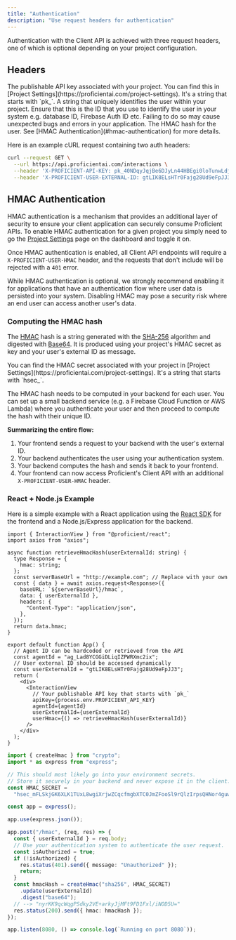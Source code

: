 ```yaml
---
title: "Authentication"
description: "Use request headers for authentication"
---
```


Authentication with the Client API is achieved with three request headers, one of which is optional depending on your project configuration.

## Headers

<ParamField query="X-PROFICIENT-API-KEY" type="string" required>
  The publishable API key associated with your project. You can find this in
  [Project Settings](https://proficientai.com/project-settings). It's a string
  that starts with `pk_`.
</ParamField>

<ParamField query="X-PROFICIENT-USER-EXTERNAL-ID" type="string" required>
  A string that uniquely identifies the user within your project. Ensure that
  this is the ID that you use to identify the user in your system e.g. database
  ID, Firebase Auth ID etc. Failing to do so may cause unexpected bugs and
  errors in your application.
</ParamField>

<ParamField query="X-PROFICIENT-USER-HMAC" type="string" optional>
  The HMAC hash for the user. See [HMAC Authentication](#hmac-authentication)
  for more details.
</ParamField>

Here is an example cURL request containing two auth headers:

<CodeGroup>

```bash cURL
curl --request GET \
  --url https://api.proficientai.com/interactions \
  --header 'X-PROFICIENT-API-KEY: pk_40NDqyJqjBe6DJyLn44HBEgi0loTunwLdjWHhcOUGONSkpomQx0qInkWLtu0ouwSr6qqE7HQ' \
  --header 'X-PROFICIENT-USER-EXTERNAL-ID: gtLIK8ELsHTr0Fajg28Ud9eFpJJ3'
```

</CodeGroup>

## HMAC Authentication

HMAC authentication is a mechanism that provides an additional layer of security to ensure your client
application can securely consume Proficient APIs. To enable HMAC authentication for a given project you
simply need to go the [Project Settings](https://proficientai.com/project-settings) page on the dashboard
and toggle it on.

Once HMAC authentication is enabled, all Client API endpoints will require a `X-PROFICIENT-USER-HMAC`
header, and the requests that don't include will be rejected with a `401` error.

<Warning>
  While HMAC authentication is optional, we strongly recommend enabling it for
  applications that have an authentication flow where user data is persisted
  into your system. Disabling HMAC may pose a security risk where an end user
  can access another user's data.
</Warning>

### Computing the HMAC hash

The [HMAC](https://en.wikipedia.org/wiki/HMAC) hash is a string generated with the [SHA-256](https://en.wikipedia.org/wiki/SHA-2) algorithm and
digested with [Base64](https://en.wikipedia.org/wiki/Base64). It is produced using your project's HMAC secret as key and your user's external ID
as message.

<Info>
  You can find the HMAC secret associated with your project in [Project
  Settings](https://proficientai.com/project-settings). It's a string that
  starts with `hsec_`.
</Info>

The HMAC hash needs to be computed in your backend for each user. You can set up a small backend service
(e.g. a Firebase Cloud Function or AWS Lambda) where you authenticate your user and then proceed to
compute the hash with their unique ID.

**Summarizing the entire flow:**

<Check>

1. Your frontend sends a request to your backend with the user's external ID.
2. Your backend authenticates the user using your authentication system.
3. Your backend computes the hash and sends it back to your frontend.
4. Your frontend can now access Proficient's Client API with an additional `X-PROFICIENT-USER-HMAC` header.

</Check>

### React + Node.js Example

Here is a simple example with a React application using the [React SDK](/react-sdk) for
the frontend and a Node.js/Express application for the backend.

<CodeGroup>

```tsx App.tsx
import { InteractionView } from "@proficient/react";
import axios from "axios";

async function retrieveHmacHash(userExternalId: string) {
  type Response = {
    hmac: string;
  };
  const serverBaseUrl = "http://example.com"; // Replace with your own
  const { data } = await axios.request<Response>({
    baseURL: `${serverBaseUrl}/hmac`,
    data: { userExternalId },
    headers: {
      "Content-Type": "application/json",
    },
  });
  return data.hmac;
}

export default function App() {
  // Agent ID can be hardcoded or retrieved from the API
  const agentId = "ag_Lad8YCGGiDLiqIZPWRXmc2ix";
  // User external ID should be accessed dynamically
  const userExternalId = "gtLIK8ELsHTr0Fajg28Ud9eFpJJ3";
  return (
    <div>
      <InteractionView
        // Your publishable API key that starts with `pk_`
        apiKey={process.env.PROFICIENT_API_KEY}
        agentId={agentId}
        userExternalId={userExternalId}
        userHmac={() => retrieveHmacHash(userExternalId)}
      />
    </div>
  );
}
```

```ts server.ts
import { createHmac } from "crypto";
import * as express from "express";

// This should most likely go into your environment secrets.
// Store it securely in your backend and never expose it in the client.
const HMAC_SECRET =
  "hsec_mFLSkjGK6XLK1TUxL8wgiXrjwZCqcfmgbXTC0JmZFooSl9rQlzIrpsQHNor4guw2YOUP7vWA";

const app = express();

app.use(express.json());

app.post("/hmac", (req, res) => {
  const { userExternalId } = req.body;
  // Use your authentication system to authenticate the user request.
  const isAuthorized = true;
  if (!isAuthorized) {
    res.status(401).send({ message: "Unauthorized" });
    return;
  }
  const hmacHash = createHmac("sha256", HMAC_SECRET)
    .update(userExternalId)
    .digest("base64");
  // --> "nyrKK9qcWqgPSdky2VE+arkyJjMFt9FD1Fxl/iNOD5U="
  res.status(200).send({ hmac: hmacHash });
});

app.listen(8080, () => console.log(`Running on port 8080`));
```

</CodeGroup>
